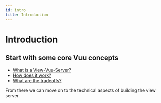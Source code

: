 ```yaml
---
id: intro
title: Introduction
---
```


# Introduction

## Start with some core Vuu concepts

- [What is a View-Vuu-Server?](./what_is.md)
- [How does it work?](./how_does_it_work.md)
- [What are the tradeoffs?](./trade-offs.md)

From there we can move on to the technical aspects of building the view server.
